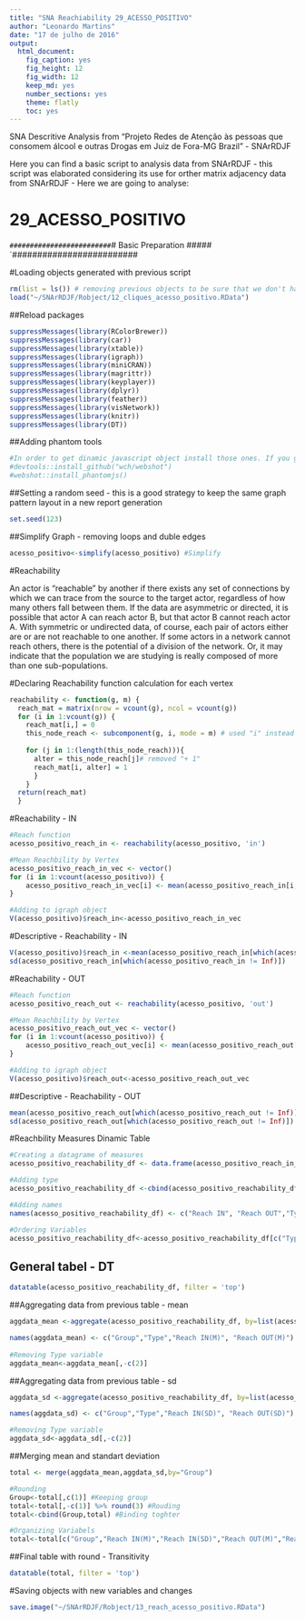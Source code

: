 ```yaml
---
title: "SNA Reachiability 29_ACESSO_POSITIVO"
author: "Leonardo Martins"
date: "17 de julho de 2016"
output: 
  html_document: 
    fig_caption: yes
    fig_height: 12
    fig_width: 12
    keep_md: yes
    number_sections: yes
    theme: flatly
    toc: yes
---
```

SNA Descritive Analysis from "Projeto Redes de Atenção às pessoas que consomem álcool e outras Drogas em Juiz de Fora-MG   Brazil"  - SNArRDJF

Here you can find a basic script to analysis data from SNArRDJF - this script was elaborated considering its use for orther matrix adjacency data from SNArRDJF - Here we are going to analyse:

# 29_ACESSO_POSITIVO

`#########################
`# Basic Preparation #####
`#########################

#Loading objects generated with previous script 
```r
rm(list = ls()) # removing previous objects to be sure that we don't have objects conflicts name
load("~/SNArRDJF/Robject/12_cliques_acesso_positivo.RData")
```
##Reload packages
```r
suppressMessages(library(RColorBrewer))
suppressMessages(library(car))
suppressMessages(library(xtable))
suppressMessages(library(igraph))
suppressMessages(library(miniCRAN))
suppressMessages(library(magrittr))
suppressMessages(library(keyplayer))
suppressMessages(library(dplyr))
suppressMessages(library(feather))
suppressMessages(library(visNetwork))
suppressMessages(library(knitr))
suppressMessages(library(DT))
```
##Adding phantom tools
```r
#In order to get dinamic javascript object install those ones. If you get problems installing go to Stackoverflow.com and type your error to discover what to do. In some cases the libraries need to be intalled in outside R libs.
#devtools::install_github("wch/webshot")
#webshot::install_phantomjs()
```
##Setting a random seed - this is a good strategy to keep the same graph pattern layout in a new report generation
```r
set.seed(123)
```

##Simplify Graph - removing loops and duble edges 
```r
acesso_positivo<-simplify(acesso_positivo) #Simplify
```


#Reachability

An actor is "reachable" by another if there exists any set of connections by which we can trace from the source to the target actor, regardless of how many others fall between them. If the data are asymmetric or directed, it is possible that actor A can reach actor B, but that actor B cannot reach actor A. With symmetric or undirected data, of course, each pair of actors either are or are not reachable to one another. If some actors in a network cannot reach others, there is the potential of a division of the network. Or, it may indicate that the population we are studying is really composed of more than one sub-populations.

#Declaring Reachability function calculation for each vertex
```r
reachability <- function(g, m) {
  reach_mat = matrix(nrow = vcount(g), ncol = vcount(g))
  for (i in 1:vcount(g)) {
    reach_mat[i,] = 0
    this_node_reach <- subcomponent(g, i, mode = m) # used "i" instead of "(i - 1)"
    
    for (j in 1:(length(this_node_reach))){
      alter = this_node_reach[j]# removed "+ 1"
      reach_mat[i, alter] = 1
      }
    }
  return(reach_mat)
  }
``` 
#Reachability - IN
```r
#Reach function
acesso_positivo_reach_in <- reachability(acesso_positivo, 'in')

#Mean Reachbility by Vertex
acesso_positivo_reach_in_vec <- vector()
for (i in 1:vcount(acesso_positivo)) {
    acesso_positivo_reach_in_vec[i] <- mean(acesso_positivo_reach_in[i,])
}

#Adding to igraph object
V(acesso_positivo)$reach_in<-acesso_positivo_reach_in_vec
```
#Descriptive - Reachability - IN
```r
V(acesso_positivo)$reach_in <-mean(acesso_positivo_reach_in[which(acesso_positivo_reach_in != Inf)])
sd(acesso_positivo_reach_in[which(acesso_positivo_reach_in != Inf)])
```

#Reachability - OUT
```r
#Reach function
acesso_positivo_reach_out <- reachability(acesso_positivo, 'out')

#Mean Reachbility by Vertex
acesso_positivo_reach_out_vec <- vector()
for (i in 1:vcount(acesso_positivo)) {
    acesso_positivo_reach_out_vec[i] <- mean(acesso_positivo_reach_out[i,])
}

#Adding to igraph object
V(acesso_positivo)$reach_out<-acesso_positivo_reach_out_vec
```

##Descriptive - Reachability  - OUT
```r
mean(acesso_positivo_reach_out[which(acesso_positivo_reach_out != Inf)])
sd(acesso_positivo_reach_out[which(acesso_positivo_reach_out != Inf)])
```

#Reachbility Measures Dinamic Table
```r

#Creating a datagrame of measures
acesso_positivo_reachability_df <- data.frame(acesso_positivo_reach_in_vec,acesso_positivo_reach_out_vec) %>% round(3)

#Adding type
acesso_positivo_reachability_df <-cbind(acesso_positivo_reachability_df, V(acesso_positivo)$LABEL_COR)

#Adding names
names(acesso_positivo_reachability_df) <- c("Reach IN", "Reach OUT","Type")

#Ordering Variables
acesso_positivo_reachability_df<-acesso_positivo_reachability_df[c("Type", "Reach IN", "Reach OUT")]
```
## General tabel - DT 
```r
datatable(acesso_positivo_reachability_df, filter = 'top')
```

##Aggregating data from previous table - mean
```r
aggdata_mean <-aggregate(acesso_positivo_reachability_df, by=list(acesso_positivo_reachability_df$Type), FUN=mean, na.rm=TRUE)

names(aggdata_mean) <- c("Group","Type","Reach IN(M)", "Reach OUT(M)")
  
#Removing Type variable
aggdata_mean<-aggdata_mean[,-c(2)]
```
##Aggregating data from previous table - sd
```r
aggdata_sd <-aggregate(acesso_positivo_reachability_df, by=list(acesso_positivo_reachability_df$Type), FUN=sd, na.rm=TRUE) 

names(aggdata_sd) <- c("Group","Type","Reach IN(SD)", "Reach OUT(SD)")

#Removing Type variable
aggdata_sd<-aggdata_sd[,-c(2)]
```
##Merging mean and standart deviation
```r
total <- merge(aggdata_mean,aggdata_sd,by="Group")

#Rounding
Group<-total[,c(1)] #Keeping group
total<-total[,-c(1)] %>% round(3) #Rouding
total<-cbind(Group,total) #Binding toghter

#Organizing Variabels
total<-total[c("Group","Reach IN(M)","Reach IN(SD)","Reach OUT(M)","Reach OUT(SD)")]
```
##Final table with round - Transitivity
```r
datatable(total, filter = 'top')
```
#Saving objects with new variables and changes
```r
save.image("~/SNArRDJF/Robject/13_reach_acesso_positivo.RData") 
```

